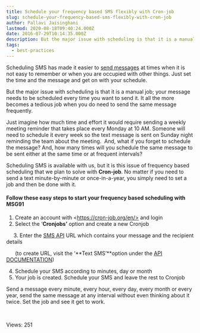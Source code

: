 ```yaml
---
title: Schedule your frequency based SMS flexibly with Cron-job
slug: schedule-your-frequency-based-sms-flexibly-with-cron-job
author: Pallavi Jaisinghani
lastmod: 2020-08-18T09:40:24.000Z
date: 2016-07-29T10:14:35.000Z
description: But the major issue with scheduling is that it is a manual job; your message needs to be scheduled every time you want to send it. It all the more becomes a tedious job when you do need to send the same message frequently. 
tags:
  - best-practices
---
```


Scheduling SMS has made it easier to [send messages](https://msg91.com "Send Bulk SMS") at times when it is not easy to remember or when you are occupied with other things. Just set the time and the message and get on with your schedule.


But the major issue with scheduling is that it is a manual job; your message needs to be scheduled every time you want to send it. It all the more becomes a tedious job when you do need to send the same message frequently. 


Just imagine how much time and effort it would require sending a weekly meeting reminder that takes place every Monday at 10 AM. Someone will need to schedule it every week so the text message is sent on Sunday night reminding the team about the meeting.  And, what if you forget to schedule the message? And, how many times will you schedule the same message to be sent either at the same time or at frequent intervals?


Scheduling SMS is available with us, but it is this issue of frequency based scheduling that we plan to solve with **Cron-job**. No matter if you need to send a text minute-by-minute or once-in-a-year, you simply need to set a job and then be done with it.


#### Follow these easy steps to start your frequency based scheduling with MSG91


1. Create an account with \<https://cron-job.org/en/> and login
2. Select the ‘**Cronjobs’** option and create a new Cronjob


     3. Enter the [SMS API](https://msg91.com/sms-for-developers "SMS API") URL which contains your message and the recipient details 


      (to create URL, visit the ‘**Text SMS’**option under the [API DOCUMENTATION](http://api.msg91.com/apidoc/textsms/send-sms.php))


4. Schedule your SMS according to minutes, day or month
5. Your job is created. Schedule your SMS and leave the rest to Cronjob


Send a message every minute, every hour, every day, every month or every year, send the same message at any interval without even thinking about it twice. Set the job and see it get to work.


 


 Views: 251


